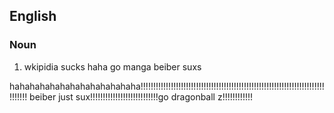 ==English==

===Noun===
{{en-noun}}

#  wkipidia sucks haha go manga beiber suxs 

hahahahahahahahahahahahaha!!!!!!!!!!!!!!!!!!!!!!!!!!!!!!!!!!!!!!!!!!!!!!!!!!!!!!!!!!!!!!!!!!!!!!!!!!!!!!!! beiber just sux!!!!!!!!!!!!!!!!!!!!!!!!!!!go dragonball z!!!!!!!!!!!!